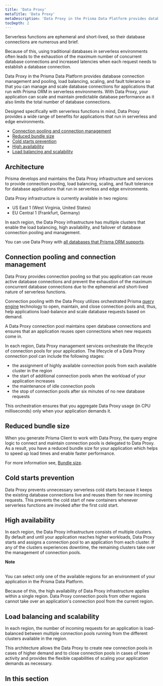 ```yaml
---
title: 'Data Proxy'
metaTitle: 'Data Proxy'
metaDescription: 'Data Proxy in the Prisma Data Platform provides database connection management and pooling, load balancing, scaling, and fault tolerance features so that you can manage and scale database connections for applications that use Prisma ORM. With Data Proxy, your application can scale and maintain predictable database performance as it also limits the total number of database connections.'
tocDepth: 2
---
```


<TopBlock>

Serverless functions are ephemeral and short-lived, so their database connections are numerous and brief.

Because of this, using traditional databases in serverless environments often leads to the exhaustion of the maximum number of concurrent database connections and increased latencies when each request needs to establish a database connection.

Data Proxy in the Prisma Data Platform provides database connection management and pooling, load balancing, scaling, and fault tolerance so that you can manage and scale database connections for applications that run with Prisma ORM in serverless environments. With Data Proxy, your application can scale and maintain predictable database performance as it also limits the total number of database connections.

Designed specifically with serverless functions in mind, Data Proxy provides a wide range of benefits for applications that run in serverless and edge environments.

* [Connection pooling and connection management](/data-platform/data-proxy#connection-pooling-and-connection-management)
* [Reduced bundle size](/data-platform/data-proxy#reduced-bundle-size)
* [Cold starts prevention](/data-platform/data-proxy#cold-starts-prevention)
* [High availability](/data-platform/data-proxy#high-availability)
* [Load balancing and scalability](/data-platform/data-proxy#load-balancing-and-scalability)

</TopBlock>

## Architecture

Prisma develops and maintains the Data Proxy infrastructure and services to provide connection pooling, load balancing, scaling, and fault tolerance for database applications that run in serverless and edge environments.

Data Proxy infrastructure is currently available in two regions:

* US East 1 (West Virginia, United States)
* EU Central 1 (Frankfurt, Germany)

In each region, the Data Proxy infrastructure has multiple clusters that enable the load balancing, high availability, and failover of database connection pooling and management.

You can use Data Proxy with [all databases that Prisma ORM supports](/reference/database-reference/supported-databases).

## Connection pooling and connection management

Data Proxy provides connection pooling so that you application can reuse active database connections and prevent the exhaustion of the maximum concurrent database connections due to the ephemeral and short-lived nature of serverless functions.

Connection pooling with the Data Proxy utilizes orchestrated Prisma [query engine](/concepts/components/prisma-engines/query-engine) technology to open, maintain, and close connection pools and, thus, help applications load-balance and scale database requests based on demand.

A Data Proxy connection pool maintains open database connections and ensures that an application reuses open connections when new requests come in.

In each region, Data Proxy management services orchestrate the lifecycle of connection pools for your application. The lifecycle of a Data Proxy connection pool can include the following stages:

* the assignment of highly available connection pools from each available cluster in the region
* the start of additional connection pools when the workload of your application increases
* the maintenance of idle connection pools
* the stop of connection pools after six minutes of no new database requests

This orchestration ensures that you aggregate Data Proxy usage (in CPU milliseconds) only when your application demands it.

## Reduced bundle size

When you generate Prisma Client to work with Data Proxy, the query engine logic to connect and maintain connection pools is delegated to Data Proxy. As a result, you have a reduced bundle size for your application which helps to speed up load times and enable faster performance.

For more information see, [Bundle size](/data-platform/data-proxy/bundle-size).

## Cold starts prevention

Data Proxy prevents unnecessary serverless cold starts because it keeps the existing database connections live and reuses them for new incoming requests. This prevents the cold start of new containers whenever serverless functions are invoked after the first cold start.

## High availability

In each region, the Data Proxy infrastructure consists of multiple clusters. By default and until your application reaches higher workloads, Data Proxy starts and assigns a connection pool to an application from each cluster. If any of the clusters experiences downtime, the remaining clusters take over the management of connection pools.

<Admonition>

**Note**<br /><br />

You can select only one of the available regions for an environment of your application in the Prisma Data Platform.

Because of this, the high availability of Data Proxy infrastructure applies within a single region. Data Proxy connection pools from other regions cannot take over an application's connection pool from the current region.

</Admonition>

## Load balancing and scalability

In each region, the number of incoming requests for an application is load-balanced between multiple connection pools running from the different clusters available in the region.

This architecture allows the Data Proxy to create new connection pools in cases of higher demand and to close connection pools in cases of lower activity and provides the flexible capabilities of scaling your application demands as necessary.

## In this section

<Subsections />